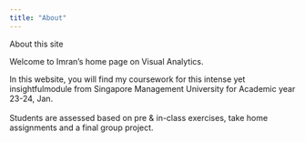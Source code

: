 ```yaml
---
title: "About"
---
```


About this site

Welcome to Imran's home page on Visual Analytics.

In this website, you will find my coursework for this intense yet insightfulmodule from Singapore Management University for Academic year 23-24, Jan.\
\
Students are assessed based on pre & in-class exercises, take home assignments and a final group project.\
\
